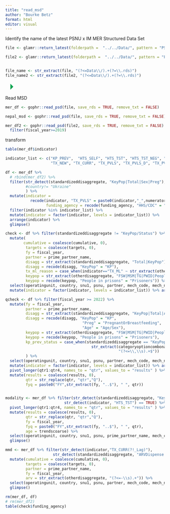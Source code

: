 ```yaml
---
title: "read_msd"
author: "Bourke Betz"
format: html
editor: visual
---
```


Identify the name of the latest PSNU x IM MER Structured Data Set

```r

file <- glamr::return_latest(folderpath =  "../../Data/", pattern = "PSNU_IM_FY2")

file2 <- glamr::return_latest(folderpath =  "../../Data/", pattern = "PSNU_IM_FY1") 


file_name <- str_extract(file, "(?<=Data\\/).+(?=\\.rds)") 
file_name2 <- str_extract(file2, "(?<=Data\\/).+(?=\\.rds)") 
```

![](data:image/png;base64,iVBORw0KGgoAAAANSUhEUgAAACgAAAAaCAYAAADFTB7LAAAAa0lEQVR42u3OywnAIBBAwcXSUoCW5D11xDoNCBGNv0MOecJOBSOi1OZMsJ4dvFxEJ1OQnMxBarIKEpNNkJbsBknJYZCSnAYJyVVQziNig7/nZkFEbhTE5HpBVO4dxOXKIDL3BLG5BJ1T6rsbMfep2CaMN00AAAAASUVORK5CYII= "Run Current Chunk")

Read MSD

```r
mer_df <- gophr::read_psd(file, save_rds = TRUE, remove_txt = FALSE)

nepal_msd <- gophr::read_psd(file, save_rds = TRUE, remove_txt = FALSE) |> filter(country == "Nepal") |> glimpse()

mer_df2 <- gophr::read_psd(file2, save_rds = TRUE, remove_txt = FALSE) %>% 
  filter(fiscal_year>=2019)
```

transform

```r


table(mer_df$indicator)

indicator_list <- c("KP_PREV",  "HTS_SELF", "HTS_TST", "HTS_TST_NEG", "PrEP_NEW", "PrEP_CT", "PrEP_CURR", "HTS_TST_POS",
                    "TX_NEW", "TX_CURR", "TX_PVLS", "TX_PVLS_D", "TX_PVLS_N", "TX_CURR_Lag1", "TX_CURR_Lag2", "TX_ML", "TX_NET_NEW")

df <- mer_df %>%  
  # rbind(mer_df2) %>%
  filter(str_detect(standardizeddisaggregate, "KeyPop|Total|Sex|Preg"),
         #country!= "Ukraine"
         ) %>%
  mutate(indicator = 
           recode(indicator, "TX_PVLS" = paste0(indicator,"_",numeratordenom)),
                  funding_agency = recode(funding_agency, "HHS/CDC" = "CDC")) %>%
  filter(indicator %in% indicator_list) %>% 
  mutate(indicator = factor(indicator, levels = indicator_list)) %>% 
  arrange(indicator) %>% 
  glimpse()

```

```r
check <- df %>% filter(standardizeddisaggregate != "KeyPop/Status") %>%
  mutate(
        cumulative = coalesce(cumulative, 0),
         targets = coalesce(targets, 0),
         fy = fiscal_year,
         partner = prime_partner_name,
         disagg = str_extract(standardizeddisaggregate, "Total|KeyPop"),
         disagg = recode(disagg, "KeyPop" = "KP"),
         tx_ml_reason = case_when(indicator=="TX_ML" ~ str_extract(otherdisaggregate, "(?<=Outcome\\s-\\s).+")),
         keypop = str_extract(otherdisaggregate, "FSW|MSM|TG|PWID|People\\sin\\sprisons"),
         keypop = recode(keypop, "People in prisons" = "Prisoners")) %>%
  select(operatingunit, country, snu1, psnu, partner, mech_code, mech_name, indicator, funding_agency, numeratordenom, disagg, standardizeddisaggregate, tx_ml_reason, keypop, fy, targets, cumulative) %>%
  mutate(indicator = factor(indicator, levels = indicator_list)) %>% arrange(indicator) 
```

```r

qcheck <- df %>% filter(fiscal_year >= 2022) %>%
  mutate(fy = fiscal_year,
         partner = prime_partner_name,
         disagg = str_extract(standardizeddisaggregate, "KeyPop|Total|Age|Preg"),
         disagg = recode(disagg, "KeyPop" = "KP",
                                  "Preg" = "PregnantOrBreastfeeding",
                                  "Age" = "Age/Sex"),
         keypop = str_extract(otherdisaggregate, "FSW|MSM|TG|PWID|People\\sin\\sprisons"),
         keypop = recode(keypop, "People in prisons" = "Prisoners"),
         kp_prev_status = case_when(standardizeddisaggregate == "KeyPop/Status" ~ 
                                      str_extract(categoryoptioncomboname, 
                                                  "(?<=\\,\\s).+$"))
         ) %>% 
  select(operatingunit, country, snu1, psnu, partner, mech_code, mech_name, indicator, funding_agency, numeratordenom, disagg, otherdisaggregate, sex, ageasentered, standardizeddisaggregate, otherdisaggregate, keypop, kp_prev_status, fy, qtr1, qtr2, qtr3, qtr4) %>%
  mutate(indicator = factor(indicator, levels = indicator_list)) %>% arrange(indicator) %>%
  pivot_longer(qtr1:qtr4, names_to = "qtr", values_to = "results" ) %>%
  mutate(results = coalesce(results, 0),
         qtr = str_replace(qtr, "qtr","Q"),
         fyq = paste0("FY",str_extract(fy, "..$"), " ", qtr))



```

```r

modality <- mer_df %>% filter(str_detect(standardizeddisaggregate, "KeyPop|Total") == FALSE,
                          str_detect(indicator, "HTS_TST") == TRUE) %>%
  pivot_longer(qtr1:qtr4, names_to = "qtr", values_to = "results" ) %>%
  mutate(results = coalesce(results, 0),
         qtr = str_replace(qtr, "qtr","Q"),
         fy = fiscal_year,
         fyq = paste0("FY",str_extract(fy, "..$"), " ", qtr),
         age = trendscoarse) %>%
  select(operatingunit, country, snu1, psnu, prime_partner_name, mech_code, mech_name, indicator, funding_agency, numeratordenom, standardizeddisaggregate, modality, fy, fyq, results, age, ageasentered, sex) %>%
  glimpse()
```

```r
mmd <- mer_df %>% filter(str_detect(indicator,"TX_CURR(?!_Lag)"),
                     str_detect(standardizeddisaggregate, "ARVDispense|Total")) %>%
  mutate(cumulative = coalesce(cumulative, 0),
         targets = coalesce(targets, 0),
         partner = prime_partner_name,
         fy = fiscal_year,
         arv = str_extract(otherdisaggregate, "(?<=-\\s).+")) %>%
  select(operatingunit, country, snu1, psnu, partner, mech_code, mech_name, indicator, funding_agency, numeratordenom, standardizeddisaggregate, arv, otherdisaggregate, fy, targets, cumulative) %>%
  glimpse()
```

```r
rm(mer_df, df)
# rm(mer_df2)
table(check$funding_agency)
```
